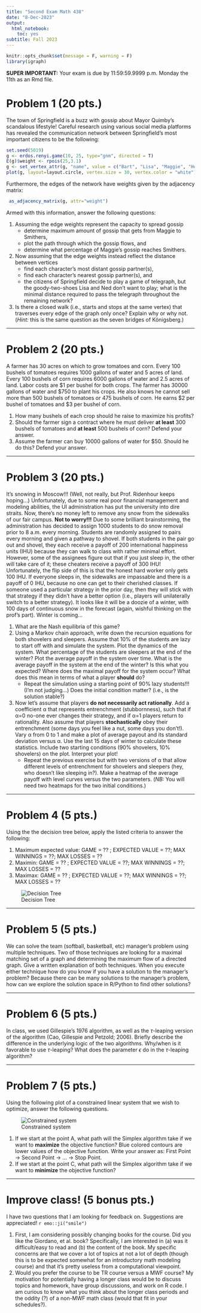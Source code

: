 ```yaml
---
title: "Second Exam Math 438"
date: "8-Dec-2023"
output:
  html_notebook:
    toc: yes
subtitle: Fall 2023
---
```


```r
knitr::opts_chunk$set(message = F, warning = F)
library(igraph)
```

**SUPER IMPORTANT:** Your exam is due by 11:59:59.9999 p.m. Monday the 11th as an Rmd file.

# Problem 1 (20 pts.)

The town of Springfield is a buzz with gossip about Mayor Quimby's scandalous lifestyle! Careful research using various social media platforms has revealed the communication network between Springfield's most important citizens to be the following:

```r
set.seed(5019)
g <- erdos.renyi.game(10, 25, type="gnm", directed = T)
E(g)$weight <- rpois(25,3.1)
g <- set_vertex_attr(g, "name", value = c("Bart", "Lisa", "Maggie", "Homer", "Marge", "Ned", "Smithers", "Moe", "Burns", "Skinner"))
plot(g, layout=layout.circle, vertex.size = 30, vertex.color = "white")
```
 
 Furthermore, the edges of the network have weights given by the adjacency matrix:
 
```r
 as_adjacency_matrix(g, attr="weight")
```
 
Armed with this information, answer the following questions:

1. Assuming the edge weights represent the capacity to spread gossip
    + determine maximum amount of gossip that gets from Maggie to Smithers,
    + plot the path through which the gossip flows, and
    + determine what percentage of Maggie's gossip reaches Smithers.
    
2. Now assuming that the edge weights instead reflect the distance between vertices
    + find each character's most distant gossip partner(s),
    + find each character's nearest gossip partner(s), and
    + the citizens of Springfield decide to play a game of telegraph, but the goody-two-shoes Lisa and Ned don't want to play; what is the minimal distance required to pass the telegraph throughout the remaining network?   
  
3. Is there a closed walk (i.e., starts and stops at the same vertex) that traverses every edge of the graph only once? Explain why or why not. (*Hint:* this is the same question as the seven bridges of K&ouml;nigsberg.)

__________________________________
  
# Problem 2 (20 pts.)

A farmer has 30 acres on which to grow tomatoes and corn. Every 100 bushels of tomatoes requires 1000 gallons of water and 5 acres of land. Every 100 bushels of corn requires 6000 gallons of water and 2.5 acres of land. Labor costs are \$1 per bushel for both crops. The farmer has 30000 gallons of water and \$750 to plant his crops. He also knows he cannot sell more than 500 bushels of tomatoes or 475 bushels of corn. He earns \$2 per bushel of tomatoes and \$3 per bushel of corn. 
  
  1. How many bushels of each crop should he raise to maximize his profits?
  2. Should the farmer sign a contract where he must deliver **at least** 300 bushels of tomatoes and **at least** 500 bushels of corn? Defend your answer.
  3. Assume the farmer can buy 10000 gallons of water for \$50. Should he do this? Defend your answer.

__________________________________
  
# Problem 3 (20 pts.)

It's snowing in Moscow!!! (Well, not really, but Prof. Ridenhour keeps hoping...) Unfortunately, due to some real poor financial management and modeling abilities, the UI administration has put the university into dire straits. Now, there's no money left to remove any snow from the sidewalks of our fair campus. **Not to worry!!!** Due to some brilliant brainstorming, the administration has decided to assign 1000 students to do snow removal prior to 8 a.m. every morning. Students are randomly assigned to pairs every morning and given a pathway to shovel. If both students in the pair go out and shovel, they each receive a payoff of 200 international happiness units (IHU) because they can walk to class with rather minimal effort. However, some of the assignees figure out that if you just sleep in, the other will take care of it; these cheaters receive a payoff of 300 IHU! Unfortunately, the flip side of this is that the honest hard worker only gets 100 IHU. If everyone sleeps in, the sidewalks are impassable and there is a payoff of 0 IHU, because no one can get to their cherished classes. If someone used a particular strategy in the prior day, then they will stick with that strategy if they didn't have a better option (i.e., players will unilaterally switch to a better strategy).  It looks like it will be a doozie of a winter, with 100 days of continuous snow in the forecast (again, wishful thinking on the prof's part). Winter is coming... 

1. What are the Nash equilibria of this game?
2. Using a Markov chain approach, write down the recursion equations for both shovelers and sleepers.  Assume that 10\% of the students are lazy to start off with and simulate the system. Plot the dynamics of the system. What percentage of the students are sleepers at the end of the winter? Plot the average payoff in the system over time.  What is the average payoff in the system at the end of the winter? Is this what you expected? Where does the maximal payoff for the system occur? What does this mean in terms of what a player **should** do?
    + Repeat the simulation using a starting point of 90\% lazy students!!! (I'm not judging...) Does the initial condition matter? (i.e., is the solution stable?)
3. Now let's assume that players **do not necessarily act rationally**. Add a coefficient &alpha; that represents entrenchment (stubbornness), such that if  &alpha;=0 no-one ever changes their strategy, and if &alpha;=1 players return to rationality. Also assume that players **stochastically** obey their entrenchment (some days you feel like a nut, some days you don't!). Vary &alpha; from 0 to 1 and make a plot of average payout and its standard deviation versus &alpha;. Use the last 15 days of winter to calculate these statistics. Include two starting conditions (90\% shovelers, 10\% shovelers) on the plot. Interpret your plot!
    + Repeat the previous exercise but with two versions of &alpha; that allow different levels of entrenchment for shovelers and sleepers (hey, who doesn't like sleeping in?). Make a heatmap of the average payoff with level curves versus the two parameters. (*NB:* You will need two heatmaps for the two initial conditions.)  
    
    
________________________________

# Problem 4 (5 pts.)

Using the the decision tree below, apply the listed criteria to answer the following:

  1. Maximum expected value: GAME = ?? ; EXPECTED VALUE = ??; MAX WINNINGS = ??; MAX LOSSES = ??
  2. Maximin: GAME = ?? ; EXPECTED VALUE = ??; MAX WINNINGS = ??; MAX LOSSES = ??
  2. Maximax: GAME = ?? ; EXPECTED VALUE = ??; MAX WINNINGS = ??; MAX LOSSES = ??

![Decision Tree](Tree.png)

________________________________

# Problem 5 (5 pts.)

We can solve the team (softball, basketball, etc) manager's problem using multiple techniques. Two of those techniques are looking for a maximal matching set of a graph and determining the maximum flow of a directed graph. Give a written explanation of both techniques. When you execute either technique how do you know if you have a solution to the manager's problem? Because there can be many solutions to the manager's problem, how can we explore the solution space in R/Python to find other solutions?

________________________________

# Problem 6 (5 pts.)

In class, we used Gillespie's 1976 algorithm, as well as the $\tau$-leaping version of the algorithm (Cao, Gillespie and Petzold; 2006). Briefly describe the difference in the underlying logic of the two algorithms. Why/when is it favorable to use $\tau$-leaping? What does the parameter $\epsilon$ do in the $\tau$-leaping algorithm? 

________________________________

# Problem 7 (5 pts.)

Using the following plot of a constrained linear system that we wish to optimize, answer the following questions.

![Constrained system](SysPlot.png)
  
  1. If we start at the point A, what path will the Simplex algorithm take if we want to **maximize** the objective function? Blue colored contours are lower values of the objective function. Write your answer as: First Point $\rightarrow$ Second Point $\rightarrow$ ... $\rightarrow$ Stop Point.
  2. If we start at the point C, what path will the Simplex algorithm take if we want to **minimize** the objective function?

________________________________

# Improve class! (5 bonus pts.)

I have two questions that I am looking for feedback on. Suggestions are appreciated! `r emo::ji("smile")`

  1. First, I am considering possibly changing books for the course. Did you like the Giordano, et al. book? Specifically, I am interested in (a) was it difficult/easy to read and (b) the content of the book. My specific concerns are that we cover a lot of topics at not a lot of depth (though this is to be expected somewhat for an introductory math modeling course) and that it's pretty useless from a computational viewpoint. 
  2. Would you prefer the course to be TR course versus a MWF course? My motivation for potentially having a longer class would be to discuss topics and homework, have group discussions, and work on R code. I am curious to know what you think about the longer class periods and the oddity (?) of a non-MWF math class (would that fit in your schedules?).





